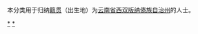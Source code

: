 {{Catnav|頁面分類|各種主題的頁面分類|依中国各省来作的分类|各地中国人|云南人}}
{{Catnav|頁面分類|人物|各國人物|中国人|各地中国人|云南人}}

本分类用于归纳[[籍贯|籍贯]]（出生地）为[[云南省|云南省]][[西双版纳傣族自治州|西双版纳傣族自治州]]的人士。

[[Category:云南人|*]]
[[Category:西双版纳傣族自治州|*]]